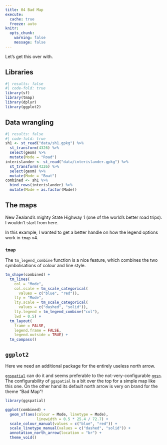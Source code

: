 ```yaml
---
title: 04 Bad Map
execute: 
  cache: true
  freeze: auto
knitr:
  opts_chunk: 
    warning: false
    message: false
---
```


Let's get this over with.

## Libraries
```r
#| results: false
#| code-fold: true
library(sf)
library(tmap)
library(dplyr)
library(ggplot2)
```

## Data wrangling
```r
#| results: false
#| code-fold: true
sh1 <- st_read("data/sh1.gpkg") %>%
  st_transform(4326) %>%
  select(geom) %>%
  mutate(Mode = "Road")
interislander <- st_read("data/interislander.gpkg") %>%
  st_transform(4326) %>%
  select(geom) %>%
  mutate(Mode = "Boat")
combined <- sh1 %>%
  bind_rows(interislander) %>%
  mutate(Mode = as.factor(Mode))
```

## The maps
New Zealand's mighty State Highway 1 (one of the world's better road trips). I wouldn't start from here. 

In this example, I wanted to get a better handle on how the legend options work in `tmap` v4.

### `tmap`
The `tm_legend_combine` function is a nice feature, which combines the two symbolisations of colour and line style.

```r
tm_shape(combined) +
  tm_lines(
    col = "Mode",
    col.scale = tm_scale_categorical(
      values = c("blue", "red")),
    lty = "Mode",
    lty.scale = tm_scale_categorical(
      values = c("dashed", "solid")),
    lty.legend = tm_legend_combine("col"),
    lwd = 0.5) +
  tm_layout(
    frame = FALSE,
    legend.frame = FALSE,
    legend.outside = TRUE) +
  tm_compass()
```

## `ggplot2`
Here we need an additional package for the entirely useless north arrow.

[`ggspatial`](https://paleolimbot.github.io/ggspatial/) can do it and seems preferable to the not-very-configurable [`ggsn`](http://oswaldosantos.github.io/ggsn/). The configurability of `ggspatial` is a bit over the top for a simple map like this one. On the other hand its default north arrow is very on brand for the theme "Bad Map"!

```r
library(ggspatial)

ggplot(combined) +
  geom_sf(aes(colour = Mode, linetype = Mode), 
              linewidth = 0.5 * 25.4 / 72.7) +
  scale_colour_manual(values = c("blue", "red")) +
  scale_linetype_manual(values = c("dashed", "solid")) +
  annotation_north_arrow(location = "br") + 
  theme_void()
```